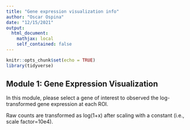 ```yaml
---
title: "Gene expression visualization info"
author: "Oscar Ospina"
date: "12/15/2021"
output: 
  html_document:
    mathjax: local
    self_contained: false
---
```


```r
knitr::opts_chunk$set(echo = TRUE)
library(tidyverse)
```

## **Module 1: Gene Expression Visualization**

In this module, please select a gene of interest to observed the log-transformed 
gene expression at each ROI. 

Raw counts are transformed as log(1+x) after scaling with a constant (i.e., scale factor=10e4).

